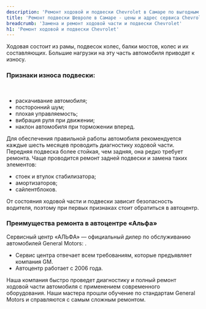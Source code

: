 ```yaml
---
description: 'Ремонт ходовой и подвески Chevrolet в Самаре по выгодным ценам в сертифицированном сервисе Шевроле.'
title: 'Ремонт подвески Шевроле в Самаре - цены и адрес сервиса Chevrolet'
breadcrumb: 'Замена и ремонт ходовой части и подвески Chevrolet'
h1: 'Ремонт ходовой и подвески Chevrolet'
---
```


<p>
	 Ходовая состоит из рамы, подвесок колес, балки мостов, колес и их составляющих. Большие нагрузки на эту часть автомобиля приводят к износу.
</p>
<h3>Признаки износа подвески:</h3>
 <br />
<ul>
	<li>раскачивание автомобиля; </li>
	<li>посторонний шум; </li>
	<li>плохая управляемость; </li>
	<li>вибрация руля при движении; </li>
	<li>наклон автомобиля при торможении вперед. </li>
</ul>
<p>
	 Для обеспечения правильной работы автомобиля рекомендуется каждые шесть месяцев проводить диагностику ходовой части.<br />
	 Передняя подвеска более стойкая, чем задняя, она редко требует ремонта. Чаще проводится ремонт задней подвески и замена таких элементов:
</p>
<ul>
	<li>стоек и втулок стабилизатора;</li>
	<li>амортизаторов;</li>
	<li>сайлентблоков.</li>
</ul>
<p>
	 От состояния ходовой части и подвески зависит безопасность водителя, поэтому при первых признаках стоит обратиться в автоцентр.
</p>
<h3>Преимущества ремонта в автоцентре «Альфа»</h3>
<p>
	 Сервисный центр «АЛЬФА» — официальный дилер по обслуживанию автомобилей General Motors: <RemontModels />.
</p>
<ul>
	<li>Сервис центра отвечает всем требованиям, которые предъявляет компания GM.</li>
	<li>Автоцентр работает с 2006 года.</li>
</ul>
<p>
	 Наша компания быстро проведет диагностику и полный ремонт ходовой части автомобиля с применением современного оборудования. Наши мастера прошли обучение по стандартам General Motors и справляются с самым сложным ремонтом.
</p>